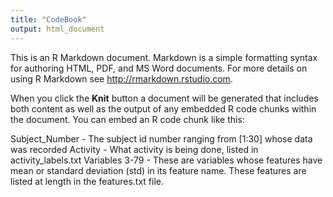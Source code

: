 ```yaml
---
title: "CodeBook"
output: html_document
---
```


This is an R Markdown document. Markdown is a simple formatting syntax for authoring HTML, PDF, and MS Word documents. For more details on using R Markdown see <http://rmarkdown.rstudio.com>.

When you click the **Knit** button a document will be generated that includes both content as well as the output of any embedded R code chunks within the document. You can embed an R code chunk like this:

Subject_Number - The subject id number ranging from [1:30] whose data was recorded
Activity - What activity is being done, listed in activity_labels.txt
Variables 3-79 - These are variables whose features have mean or standard deviation (std) in its feature name. These features are listed at length in the features.txt file. 
